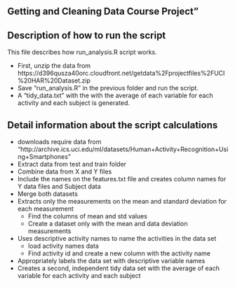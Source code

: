 
## Getting and Cleaning Data Course Project"

Description of how to run the script
------------------------------------

This file describes how run_analysis.R script works.

* First, unzip the data from https://d396qusza40orc.cloudfront.net/getdata%2Fprojectfiles%2FUCI%20HAR%20Dataset.zip 
* Save "run_analysis.R" in the previous folder and run the script.
* A "tidy_data.txt" with the with the average of each variable for each activity and each subject is generated.

Detail information about the script calculations
------------------------------------------------

* downloads require data from "http://archive.ics.uci.edu/ml/datasets/Human+Activity+Recognition+Using+Smartphones "
* Extract data from test and train folder
* Combine data from X and Y files
* Include the names on the features.txt file and creates column names for Y data files and Subject data
* Merge both datasets
* Extracts only the measurements on the mean and standard deviation for each measurement
    * Find the columns of mean and std values
    * Create a dataset only with the mean and data deviation measurements
* Uses descriptive activity names to name the activities in the data set
    * load activity names data
    * Find activity id and create a new column with the activity name
* Appropriately labels the data set with descriptive variable names
* Creates a second, independent tidy data set with the average of each variable for each activity and each subject
